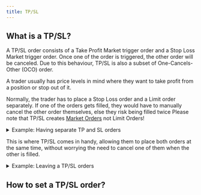 ```yaml
---
title: TP/SL
---
```

## What is a TP/SL?

A TP/SL order consists of a Take Profit Market trigger order and a Stop Loss Market trigger order. Once one of the order is triggered, the other order will be canceled. Due to this behaviour, TP/SL is also a subset of One-Cancels-Other (OCO) order.

A trader usually has price levels in mind where they want to take profit from a position or stop out of it.

Normally, the trader has to place a Stop Loss order and a Limit order separately. If one of the orders gets filled, they would have to manually cancel the other order themselves, else they risk being filled twice
<Warning>
Please note that TP/SL creates [<u>Market Orders</u>](./market-order) not Limit Orders!
</Warning>
<details>

<summary>Example: Having separate TP and SL orders</summary>

Trader currently has a Long position of 1 BTC @ \$61,000 and wishes to Take profit at \$62,000 and Stop loss at $60,000.

Trader has to place a Limit Sell Order of 1 BTC @ \$62,000 and a Stop Loss order of 1 BTC @ \$60,000 separately.

If his Limit Sell Order of 1 BTC @ \$62,000 is filled, the Stop Loss order stays opened and the trader has to cancel it himself. He will then have no open BTC position left.

If he forgets to cancel that remaining Stop Loss order and it gets triggered and filled, then he would end up having short 1 BTC of position.

</details>

This is where TP/SL comes in handy, allowing them to place both orders at the same time, without worrying the need to cancel one of them when the other is filled.

<details>

<summary>Example: Leaving a TP/SL orders</summary>

Trader currently has a Long position of 1 BTC @ \$61,000 and wishes to Take profit at \$62,000 and Stop loss at \$60,000.

Trader places a TP/SL order with a Take Profit of 1 BTC @ \$62,000 and a Stop Loss of 1 BTC @ \$60,000 in the same order.

If his Take Profit Order of 1 BTC @ \$62,000 is filled, then the Stop Loss will be automatically be cancelled.

This makes sure that the trader will have no open BTC position left open.

</details>



## How to set a TP/SL order?
<Frame caption="In your Positions tab at the bottom of the page, look for the TP/SL column">
<img src="../../../../assets/Screenshot 2024-10-08 at 11.36.32 AM.png" alt=""/>
</Frame>
<Frame caption="Enter your Take Profit and Stop Loss levels">
<img src="../../../../assets/Screenshot 2024-10-08 at 11.39.07 AM.png" alt=""/>
</Frame>
<Frame caption="Your TP/SL orders are now visible in both the Positions tab TP/SL column and in Open Orders tab">
<img src="../../../../assets/Screenshot 2024-10-08 at 11.39.32 AM.png" alt=""/>
</Frame>

